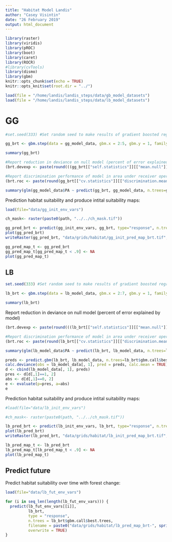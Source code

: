 ```yaml
---
title: "Habitat Model Landis"
author: "Casey Visintin"
date: "26 February 2019"
output: html_document
---
```


```r
library(raster)
library(viridis)
library(pROC)
library(boot)
library(caret)
library(ROCR)
#library(cvTools)
library(dismo)
library(gbm)
knitr::opts_chunk$set(echo = TRUE)
knitr::opts_knit$set(root.dir = "../")
```

```r
load(file = "/home/landis/landis_steps/data/gb_model_datasets")
load(file = "/home/landis/landis_steps/data/lb_model_datasets")
```


# GG

```r
#set.seed(333) #Set random seed to make results of gradient boosted regressions identical for each run

gg_brt <- gbm.step(data = gg_model_data, gbm.x = 2:5, gbm.y = 1, family = "bernoulli", tree.complexity = 4, learning.rate = 0.1, bag.fraction = 0.5, prev.stratify = FALSE, verbose = FALSE) #Create boosted regression tree model
```
```r
summary(gg_brt)
```

```r
#Report reduction in deviance on null model (percent of error explained by model)
(brt.devexp <- paste(round(((gg_brt[["self.statistics"]][["mean.null"]] - gg_brt[["cv.statistics"]][["deviance.mean"]])/gg_brt[["self.statistics"]][["mean.null"]])*100,2)," +/- ",round((gg_brt[["cv.statistics"]][["deviance.se"]]/gg_brt[["self.statistics"]][["mean.null"]])*100,2),sep=""))

```


```r
#Report discrimination performance of model in area under receiver operator characteristic curve
(brt.roc <- paste(round(gg_brt[["cv.statistics"]][["discrimination.mean"]],2)," +/- ",round(gg_brt[["cv.statistics"]][["discrimination.se"]],2),sep=""))

```

```r
summary(glm(gg_model_data$PA ~ predict(gg_brt, gg_model_data, n.trees=gg_brt$gbm.call$best.trees, type="link"), family = binomial(link = "logit")))  #slope is close to one therefore model is well calibrated to held-out data

```

Prediction habitat suitability and produce intital suitability maps:

```r
load(file="data/gg_init_env_vars")

ch_mask<- raster(paste0(path, "../../ch_mask.tif"))

gg_pred_brt <- predict(gg_init_env_vars, gg_brt, type="response", n.trees=gg_brt$gbm.call$best.trees)
plot(gg_pred_brt)
writeRaster(gg_pred_brt, "data/grids/habitat/gg_init_pred_map_brt.tif", overwrite = TRUE)

gg_pred_map_t <- gg_pred_brt
gg_pred_map_t[gg_pred_map_t < .9] <- NA
plot(gg_pred_map_t)
```

## LB

```r
set.seed(333) #Set random seed to make results of gradient boosted regressions identical for each run

lb_brt <- gbm.step(data = lb_model_data, gbm.x = 2:7, gbm.y = 1, family = "bernoulli", tree.complexity = 4, learning.rate = 0.1, bag.fraction = 0.5, prev.stratify = FALSE, verbose = FALSE) #Create boosted regression tree model
```

```r
summary(lb_brt)
```
Report reduction in deviance on null model (percent of error explained by model)
```r
(brt.devexp <- paste(round(((lb_brt[["self.statistics"]][["mean.null"]] - lb_brt[["cv.statistics"]][["deviance.mean"]])/lb_brt[["self.statistics"]][["mean.null"]])*100,2)," +/- ",round((lb_brt[["cv.statistics"]][["deviance.se"]]/lb_brt[["self.statistics"]][["mean.null"]])*100,2),sep=""))

```


```r
#Report discrimination performance of model in area under receiver operator characteristic curve
(brt.roc <- paste(round(lb_brt[["cv.statistics"]][["discrimination.mean"]],2)," +/- ",round(lb_brt[["cv.statistics"]][["discrimination.se"]],2),sep=""))

```

```r
summary(glm(lb_model_data$PA ~ predict(lb_brt, lb_model_data, n.trees=lb_brt$gbm.call$best.trees, type="link"), family = binomial(link = "logit")))  #slope is close to one therefore model is well calibrated to held-out data

```


```r
preds <- predict.gbm(lb_brt, lb_model_data, n.trees=lb_brt$gbm.call$best.trees, type="response")
calc.deviance(obs = lb_model_data[, 1], pred = preds, calc.mean = TRUE)
d <- cbind(lb_model_data[, 1], preds)
pres <- d[d[,1]==1, 2]
abs <- d[d[,1]==0, 2]
e <- evaluate(p=pres, a=abs)
e
```

Prediction habitat suitability and produce intital suitability maps:

```r
#load(file="data/lb_init_env_vars")

#ch_mask<- raster(paste0(path, "../../ch_mask.tif"))

lb_pred_brt <- predict(lb_init_env_vars, lb_brt, type="response", n.trees=lb_brt$gbm.call$best.trees)
plot(lb_pred_brt)
writeRaster(lb_pred_brt, "data/grids/habitat/lb_init_pred_map_brt.tif", overwrite = TRUE)

lb_pred_map_t <- lb_pred_brt
lb_pred_map_t[lb_pred_map_t < .9] <- NA
plot(lb_pred_map_t)
```

## Predict future

Predict habitat suitability over time with forest change:

```r
load(file="data/lb_fut_env_vars")

for (i in seq_len(length(lb_fut_env_vars))) {
  predict(lb_fut_env_vars[[i]],
          lb_brt,
          type = "response",
          n.trees = lb_brt$gbm.call$best.trees,
          filename = paste0("data/grids/habitat/lb_pred_map_brt-", sprintf("%02d", i), ".tif"),
          overwrite = TRUE)
}

```